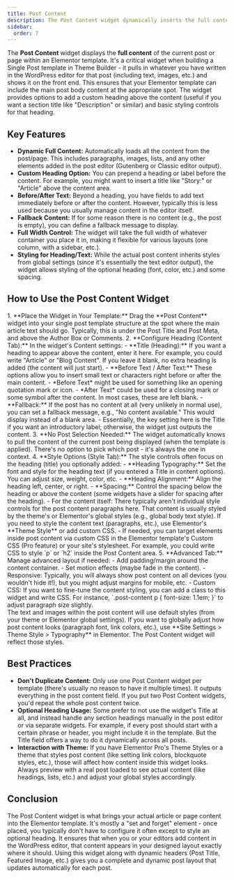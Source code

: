 ```yaml
---
title: Post Content
description: The Post Content widget dynamically inserts the full content of the current post/page into your Elementor design, allowing custom headings and styling for the content area.
sidebar:
  order: 7
---
```



The **Post Content** widget displays the **full content** of the current post or page within an Elementor template. It's a critical widget when building a Single Post template in Theme Builder - it pulls in whatever you have written in the WordPress editor for that post (including text, images, etc.) and shows it on the front end. This ensures that your Elementor template can include the main post body content at the appropriate spot. The widget provides options to add a custom heading above the content (useful if you want a section title like "Description" or similar) and basic styling controls for that heading.

## Key Features

- **Dynamic Full Content:** Automatically loads all the content from the post/page. This includes paragraphs, images, lists, and any other elements added in the post editor (Gutenberg or Classic editor output).
- **Custom Heading Option:** You can prepend a heading or label before the content. For example, you might want to insert a title like "Story:" or "Article" above the content area.
- **Before/After Text:** Beyond a heading, you have fields to add text immediately before or after the content. However, typically this is less used because you usually manage content in the editor itself.
- **Fallback Content:** If for some reason there is no content (e.g., the post is empty), you can define a fallback message to display.
- **Full Width Control:** The widget will take the full width of whatever container you place it in, making it flexible for various layouts (one column, with a sidebar, etc.).
- **Styling for Heading/Text:** While the actual post content inherits styles from global settings (since it's essentially the text editor output), the widget allows styling of the optional heading (font, color, etc.) and some spacing.

## How to Use the Post Content Widget

<Steps>
1. **Place the Widget in Your Template:** Drag the **Post Content** widget into your single post template structure at the spot where the main article text should go. Typically, this is under the Post Title and Post Meta, and above the Author Box or Comments.
2. **Configure Heading (Content Tab):** In the widget's Content settings:
   - **Title (Heading):** If you want a heading to appear above the content, enter it here. For example, you could write "Article" or "Blog Content". If you leave it blank, no extra heading is added (the content will just start).
   - **Before Text / After Text:** These options allow you to insert small text or characters right before or after the main content. 
     - *Before Text* might be used for something like an opening quotation mark or icon. 
     - *After Text* could be used for a closing mark or some symbol after the content. In most cases, these are left blank.
   - **Fallback:** If the post has no content at all (very unlikely in normal use), you can set a fallback message, e.g., "No content available." This would display instead of a blank area.
   - Essentially, the key setting here is the Title if you want an introductory label; otherwise, the widget just outputs the content.
3. **No Post Selection Needed:** The widget automatically knows to pull the content of the current post being displayed (when the template is applied). There's no option to pick which post - it's always the one in context.
4. **Style Options (Style Tab):** The style controls often focus on the heading (title) you optionally added:
   - **Heading Typography:** Set the font and style for the heading text (if you entered a Title in content options). You can adjust size, weight, color, etc.
   - **Heading Alignment:** Align the heading left, center, or right.
   - **Spacing:** Control the spacing below the heading or above the content (some widgets have a slider for spacing after the heading).
   - For the content itself: There typically aren't individual style controls for the post content paragraphs here. That content is usually styled by the theme's or Elementor's global styles (e.g., global body text style). If you need to style the content text (paragraphs, etc.), use Elementor's **Theme Style** or add custom CSS.
   - If needed, you can target elements inside post content via custom CSS in the Elementor template's Custom CSS (Pro feature) or your site's stylesheet. For example, you could write CSS to style `p` or `h2` inside the Post Content area.
5. **Advanced Tab:** Manage advanced layout if needed:
   - Add padding/margin around the content container.
   - Set motion effects (maybe fade in the content).
   - Responsive: Typically, you will always show post content on all devices (you wouldn't hide it!), but you might adjust margins for mobile, etc.
   - Custom CSS: If you want to fine-tune the content styling, you can add a class to this widget and write CSS. For instance, `.post-content p { font-size: 1.1em; }` to adjust paragraph size slightly.
</Steps>

<Aside type="note" title='Styling the Post Content'>
The text and images within the post content will use default styles (from your theme or Elementor global settings). If you want to globally adjust how post content looks (paragraph font, link colors, etc.), use **Site Settings > Theme Style > Typography** in Elementor. The Post Content widget will reflect those styles.
</Aside>

## Best Practices

- **Don't Duplicate Content:** Only use one Post Content widget per template (there's usually no reason to have it multiple times). It outputs everything in the post content field. If you put two Post Content widgets, you'd repeat the whole post content twice.
- **Optional Heading Usage:** Some prefer to not use the widget's Title at all, and instead handle any section headings manually in the post editor or via separate widgets. For example, if every post should start with a certain phrase or header, you might include it in the template. But the Title field offers a way to do it dynamically across all posts.
- **Interaction with Theme:** If you have Elementor Pro's Theme Styles or a theme that styles post content (like setting link colors, blockquote styles, etc.), those will affect how content inside this widget looks. Always preview with a real post loaded to see actual content (like headings, lists, etc.) and adjust your global styles accordingly.

## Conclusion

The Post Content widget is what brings your actual article or page content into the Elementor template. It's mostly a "set and forget" element - once placed, you typically don't have to configure it often except to style an optional heading. It ensures that when you or your editors add content in the WordPress editor, that content appears in your designed layout exactly where it should. Using this widget along with dynamic headers (Post Title, Featured Image, etc.) gives you a complete and dynamic post layout that updates automatically for each post.

